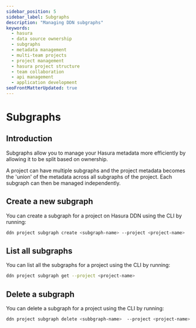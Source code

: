 ```yaml
---
sidebar_position: 5
sidebar_label: Subgraphs
description: "Managing DDN subgraphs"
keywords:
  - hasura
  - data source ownership
  - subgraphs
  - metadata management
  - multi-team projects
  - project management
  - hasura project structure
  - team collaboration
  - api management
  - application development
seoFrontMatterUpdated: true
---
```


# Subgraphs

## Introduction

Subgraphs allow you to manage your Hasura metadata more efficiently by allowing it to be split based on ownership.

A project can have multiple subgraphs and the project metadata becomes the 'union' of the metadata across all
subgraphs of the project. Each subgraph can then be managed independently.

## Create a new subgraph

You can create a subgraph for a project on Hasura DDN using the CLI by running:

```bash
ddn project subgraph create <subgraph-name> --project <project-name>
```

## List all subgraphs

You can list all the subgraphs for a project using the CLI by running:

```bash
ddn project subgraph get --project <project-name>
```

## Delete a subgraph

You can delete a subgraph for a project using the CLI by running:

```bash
ddn project subgraph delete <subbgraph-name>  --project <project-name>
```
